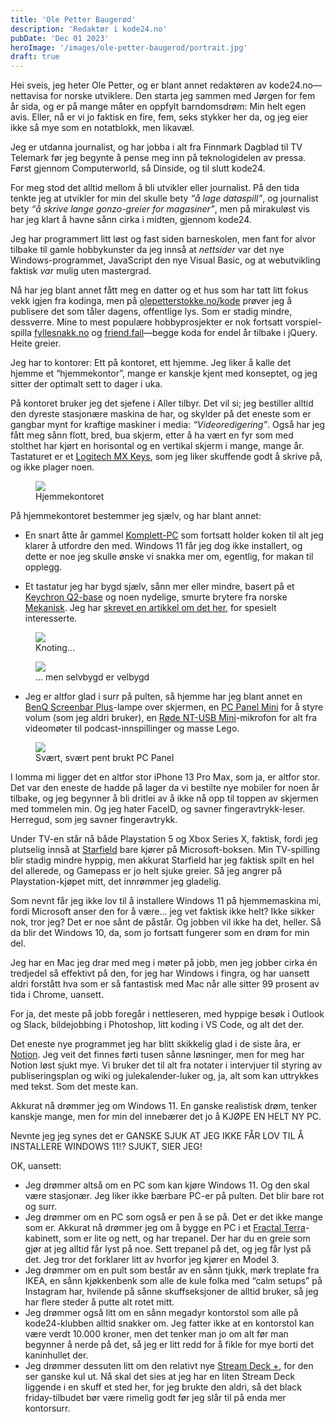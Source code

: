 ```yaml
---
title: 'Ole Petter Baugerød'
description: 'Redaktør i kode24.no'
pubDate: 'Dec 01 2023'
heroImage: '/images/ole-petter-baugerod/portrait.jpg'
draft: true
---
```







<Question1/>

Hei sveis, jeg heter Ole Petter, og er blant annet redaktøren av kode24.no—nettavisa for norske utviklere. Den starta jeg sammen med Jørgen for fem år sida, og er på mange måter en oppfylt barndomsdrøm: Min helt egen avis. Eller, nå er vi jo faktisk en fire, fem, seks stykker her da, og jeg eier ikke så mye som en notatblokk, men likavæl.

Jeg er utdanna journalist, og har jobba i alt fra Finnmark Dagblad til TV Telemark før jeg begynte å pense meg inn på teknologidelen av pressa. Først gjennom Computerworld, så Dinside, og til slutt kode24.

For meg stod det alltid mellom å bli utvikler eller journalist. På den tida tenkte jeg at utvikler for min del skulle bety _“å lage dataspill”_, og journalist bety _“å skrive lange gonzo-greier for magasiner”_, men på mirakuløst vis har jeg klart å havne sånn cirka i midten, gjennom kode24.

Jeg har programmert litt løst og fast siden barneskolen, men fant for alvor tilbake til gamle hobbykunster da jeg innså at _nettsider_ var det nye Windows-programmet, JavaScript den nye Visual Basic, og at webutvikling faktisk _var_ mulig uten mastergrad.

Nå har jeg blant annet fått meg en datter og et hus som har tatt litt fokus vekk igjen fra kodinga, men på [olepetterstokke.no/kode](olepetterstokke.no/kode) prøver jeg å publisere det som tåler dagens, offentlige lys. Som er stadig mindre, dessverre. Mine to mest populære hobbyprosjekter er nok fortsatt vorspiel-spilla [fyllesnakk.no](https://www.fyllesnakk.no/) og [friend.fail](https://friend.fail/)—begge koda for endel år tilbake i jQuery. Heite greier.

<Question2/>

Jeg har to kontorer: Ett på kontoret, ett hjemme. Jeg liker å kalle det hjemme et “hjemmekontor”, mange er kanskje kjent med konseptet, og jeg sitter der optimalt sett to dager i uka.

På kontoret bruker jeg det sjefene i Aller tilbyr. Det vil si; jeg bestiller alltid den dyreste stasjonære maskina de har, og skylder på det eneste som er gangbar mynt for kraftige maskiner i media: _“Videoredigering”_. Også har jeg fått meg sånn flott, bred, bua skjerm, etter å ha vært en fyr som med stolthet har kjørt en horisontal og en vertikal skjerm i mange, mange år. Tastaturet er et [Logitech MX Keys](https://www.logitech.com/no-no/products/keyboards/mx-keys-s.html), som jeg liker skuffende godt å skrive på, og ikke plager noen.


<figure>
    <img src='/images/ole-petter-baugerod/rig3.jpg'/>
    <figcaption>
        Hjemmekontoret
    </figcaption>
</figure>



På hjemmekontoret bestemmer jeg sjælv, og har blant annet:

* En snart åtte år gammel [Komplett-PC](https://www.komplett.no/brand/komplett-pc) som fortsatt holder koken til alt jeg klarer å utfordre den med. Windows 11 får jeg dog ikke installert, og dette er noe jeg skulle ønske vi snakka mer om, egentlig, for makan til opplegg.

* Et tastatur jeg har bygd sjælv, sånn mer eller mindre, basert på et [Keychron Q2-base](https://www.keychron.com/products/keychron-q2-qmk-custom-mechanical-keyboard) og noen nydelige, smurte brytere fra norske [Mekanisk](https://mekanisk.com/). Jeg har [skrevet en artikkel om det her](https://www.kode24.no/artikkel/sa-enkelt-bygger-du-ditt-eget-tastatur-en-skamfull-nytelse/80147043), for spesielt interesserte.

<figure>
    <img src='/images/ole-petter-baugerod/ole-med-tastatur.jpg'/>
    <figcaption>
        Knoting...
    </figcaption>
</figure>

<figure>
    <img src='/images/ole-petter-baugerod/keyboard.jpg'/>
    <figcaption>
        ... men selvbygd er velbygd
    </figcaption>
</figure>



* Jeg er altfor glad i surr på pulten, så hjemme har jeg blant annet en [BenQ Screenbar Plus](https://www.benq.com/en-us/lighting/monitor-light/screenbar-plus.html)-lampe over skjermen, en [PC Panel Mini](https://www.getpcpanel.com/product-page/pcpanel-mini) for å styre volum (som jeg aldri bruker), en [Røde NT-USB Mini](https://rode.com/en/microphones/usb/nt-usb-mini)-mikrofon for alt fra videomøter til podcast-innspillinger og masse Lego.

<figure>
    <img src='/images/ole-petter-baugerod/pc-panel.jpg'/>
    <figcaption>
        Svært, svært pent brukt PC Panel
    </figcaption>
</figure>

I lomma mi ligger det en altfor stor iPhone 13 Pro Max, som ja, er altfor stor. Det var den eneste de hadde på lager da vi bestilte nye mobiler for noen år tilbake, og jeg begynner å bli dritlei av å ikke nå opp til toppen av skjermen med tommelen min. Og jeg hater FaceID, og savner fingeravtrykk-leser. Herregud, som jeg savner fingeravtrykk.

Under TV-en står nå både Playstation 5 og Xbox Series X, faktisk, fordi jeg plutselig innså at [Starfield](https://bethesda.net/en/game/starfield) bare kjører på Microsoft-boksen. Min TV-spilling blir stadig mindre hyppig, men akkurat Starfield har jeg faktisk spilt en hel del allerede, og Gamepass er jo helt sjuke greier. Så jeg angrer på Playstation-kjøpet mitt, det innrømmer jeg gladelig.


<Question3/>

Som nevnt får jeg ikke lov til å installere Windows 11 på hjemmemaskina mi, fordi Microsoft anser den for å være… jeg vet faktisk ikke helt? Ikke sikker nok, tror jeg? Det er noe sånt de påstår. Og jobben vil ikke ha det, heller. Så da blir det Windows 10, da, som jo fortsatt fungerer som en drøm for min del.

Jeg har en Mac jeg drar med meg i møter på jobb, men jeg jobber cirka én tredjedel så effektivt på den, for jeg har Windows i fingra, og har uansett aldri forstått hva som er så fantastisk med Mac når alle sitter 99 prosent av tida i Chrome, uansett.

For ja, det meste på jobb foregår i nettleseren, med hyppige besøk i Outlook og Slack, bildejobbing i Photoshop, litt koding i VS Code, og alt det der.

Det eneste nye programmet jeg har blitt skikkelig glad i de siste åra, er [Notion](https://www.notion.so/). Jeg veit det finnes førti tusen sånne løsninger, men for meg har Notion løst sjukt mye. Vi bruker det til alt fra notater i intervjuer til styring av publiseringsplan og wiki og julekalender-luker og, ja, alt som kan uttrykkes med tekst. Som det meste kan.



<Question4/>

Akkurat nå drømmer jeg om Windows 11. En ganske realistisk drøm, tenker kanskje mange, men for min del innebærer det jo å KJØPE EN HELT NY PC.

Nevnte jeg jeg synes det er GANSKE SJUK AT JEG IKKE FÅR LOV TIL Å INSTALLERE WINDOWS 11!? SJUKT, SIER JEG!

OK, uansett:

* Jeg drømmer altså om en PC som kan kjøre Windows 11. Og den skal være stasjonær. Jeg liker ikke bærbare PC-er på pulten. Det blir bare rot og surr.
* Jeg drømmer om en PC som også er pen å se på. Det er det ikke mange som er. Akkurat nå drømmer jeg om å bygge en PC i et [Fractal Terra](https://www.fractal-design.com/products/cases/terra/terra/terra-jade/)-kabinett, som er lite og nett, og har trepanel. Der har du en greie som gjør at jeg alltid får lyst på noe. Sett trepanel på det, og jeg får lyst på det. Jeg tror det forklarer litt av hvorfor jeg kjører en Model 3.
* Jeg drømmer om en pult som består av en sånn tjukk, mørk treplate fra IKEA, en sånn kjøkkenbenk som alle de kule folka med “calm setups” på Instagram har, hvilende på sånne skuffseksjoner de alltid bruker, så jeg har flere steder å putte alt rotet mitt.
* Jeg drømmer også litt om en sånn megadyr kontorstol som alle på kode24-klubben alltid snakker om. Jeg fatter ikke at en kontorstol kan være verdt 10.000 kroner, men det tenker man jo om alt før man begynner å nerde på det, så jeg er litt redd for å fikle for mye borti det kaninhullet der.
* Jeg drømmer dessuten litt om den relativt nye [Stream Deck +](https://www.elgato.com/us/en/p/stream-deck-plus-black), for den ser ganske kul ut. Nå skal det sies at jeg har en liten Stream Deck liggende i en skuff et sted her, for jeg brukte den aldri, så det black friday-tilbudet bør være rimelig godt før jeg slår til på enda mer kontorsurr.